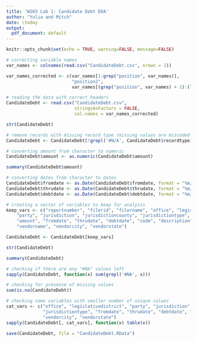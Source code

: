 ```yaml
---
title: 'W203 Lab 1: Candidate Debt EDA'
author: "Yulia and Mitch"
date: \today
output:
  pdf_document: default
---
```


```r
knitr::opts_chunk$set(echo = TRUE, warning=FALSE, message=FALSE)
```

```r
# correcting variable names
var_names <- colnames(read.csv("CandidateDebt.csv", nrows = 1))

var_names_corrected <- c(var_names[1:grep("position", var_names)],
                         "position2",
                         var_names[(grep("position", var_names) + 1):(length(var_names) - 1)])
```


```r
# reading the data with correct headers
CandidateDebt <- read.csv("CandidateDebt.csv", 
                          stringsAsFactors = FALSE,
                          col.names = var_names_corrected)
```

```r
str(CandidateDebt)
```

```r
# remove records with missing record type (missing values are miscoded as #NA)
CandidateDebt <- CandidateDebt[!grepl('#N/A', CandidateDebt$recordtype),]
```

```r
# converting amount from character to numeric
CandidateDebt$amount <- as.numeric(CandidateDebt$amount)
```

```r
summary(CandidateDebt$amount)
```


```r
# converting dates from character to dates
CandidateDebt$fromdate <- as.Date(CandidateDebt$fromdate, format = "%m/%d/%Y")
CandidateDebt$thrudate <- as.Date(CandidateDebt$thrudate, format = "%m/%d/%Y")
CandidateDebt$debtdate <- as.Date(CandidateDebt$debtdate, format = "%m/%d/%Y")
```

```r
# creating a vector of variables to keep for analysis
keep_vars <- c("reportnumber", "filerid", "filername", "office", "legislativedistrict",
    "party", "jurisdiction", "jurisdictioncounty", "jurisdictiontype",
    "amount", "fromdate", "thrudate", "debtdate", "code", "description",
    "vendorname", "vendorcity", "vendorstate")

CandidateDebt <- CandidateDebt[keep_vars]
```

```r
str(CandidateDebt)
```

```r
summary(CandidateDebt)
```

```r
# checking if there are any "#NA" values left
sapply(CandidateDebt, function(x) sum(grepl('#NA', x)))
```

```r
# checking for presense of missing values
sum(is.na(CandidateDebt))
```

```r
# checking some variables with smaller number of unique values
cat_vars <- c("office", "legislativedistrict", "party", "jurisdiction", "jurisdictioncounty",
              "jurisdictiontype", "fromdate", "thrudate", "debtdate", "code",  
              "vendorcity", "vendorstate")
sapply(CandidateDebt[, cat_vars], function(x) table(x))
```

```r
save(CandidateDebt, file = "CandidateDebt.RData")
```

